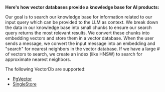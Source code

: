 **Here's how vector databases provide a knowledge base for AI products:**

<Steps>
  <Step title="Goal: Get relevant information from a knowledge base quickly">
    Our goal is to search our knowledge base for information related to our
    input query which can be provided to the LLM as context.
  </Step>
  <Step title="Chunking the knowledge base">
    We break down the data in our knowledge base into small chunks to ensure our
    search query returns the most relevant results.
  </Step>
  <Step title="Loading the knowledge base">
    We convert these chunks into embedding vectors and store them in a vector
    database.
  </Step>
  <Step title="Searching the knowledge base">
    When the user sends a message, we convert the input message into an
    embedding and "search" for nearest neighbors in the vector database.
  </Step>
  <Step title="Optimizing the knowledge base">
    If we have a large # of vectors to search, we create an index (like HNSW) to
    search for approximate nearest neighbors.
  </Step>
</Steps>

The following VectorDb are supported:

- [PgVector](/blocks/vectordb/pgvector)
- [SingleStore](/blocks/vectordb/singlestore)
